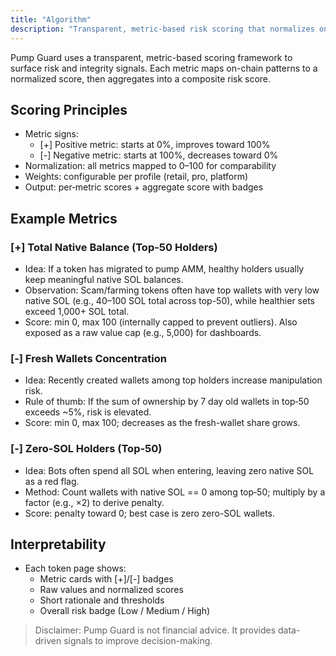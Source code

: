 ```yaml
---
title: "Algorithm"
description: "Transparent, metric-based risk scoring that normalizes on-chain signals into actionable 0–100 insights"
---
```


Pump Guard uses a transparent, metric-based scoring framework to surface risk and integrity signals. Each metric maps on-chain patterns to a normalized score, then aggregates into a composite risk score.

## Scoring Principles

- Metric signs:
  - [+] Positive metric: starts at 0%, improves toward 100%
  - [-] Negative metric: starts at 100%, decreases toward 0%
- Normalization: all metrics mapped to 0–100 for comparability
- Weights: configurable per profile (retail, pro, platform)
- Output: per‑metric scores + aggregate score with badges

## Example Metrics

### [+] Total Native Balance (Top-50 Holders)

- Idea: If a token has migrated to pump AMM, healthy holders usually keep meaningful native SOL balances.
- Observation: Scam/farming tokens often have top wallets with very low native SOL (e.g., 40–100 SOL total across top-50), while healthier sets exceed 1,000+ SOL total.
- Score: min 0, max 100 (internally capped to prevent outliers). Also exposed as a raw value cap (e.g., 5,000) for dashboards.

### [-] Fresh Wallets Concentration

- Idea: Recently created wallets among top holders increase manipulation risk.
- Rule of thumb: If the sum of ownership by 7 day old wallets in top‑50 exceeds ~5%, risk is elevated.
- Score: min 0, max 100; decreases as the fresh-wallet share grows.

### [-] Zero-SOL Holders (Top-50)

- Idea: Bots often spend all SOL when entering, leaving zero native SOL as a red flag.
- Method: Count wallets with native SOL == 0 among top‑50; multiply by a factor (e.g., ×2) to derive penalty.
- Score: penalty toward 0; best case is zero zero-SOL wallets.

## Interpretability

- Each token page shows:
  - Metric cards with [+]/[-] badges
  - Raw values and normalized scores
  - Short rationale and thresholds
  - Overall risk badge (Low / Medium / High)

> Disclaimer: Pump Guard is not financial advice. It provides data-driven signals to improve decision-making.